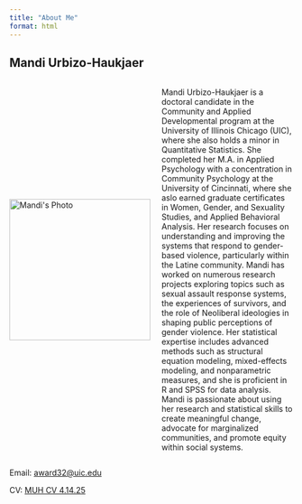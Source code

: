```yaml
---
title: "About Me"
format: html
---
```


## Mandi Urbizo-Haukjaer

:::: {style="display: flex; align-items: center;"}
<img src="images/37660E7C-4F6F-4C07-9769-F0553B182BE7.jpeg" alt="Mandi&apos;s Photo" style="width: 250px; height: auto; margin-right: 20px;"/>

<div>

Mandi Urbizo-Haukjaer is a doctoral candidate in the Community and Applied Developmental program at the University of Illinois Chicago (UIC), where she also holds a minor in Quantitative Statistics. She completed her M.A. in Applied Psychology with a concentration in Community Psychology at the University of Cincinnati, where she aslo earned graduate certificates in Women, Gender, and Sexuality Studies, and Applied Behavioral Analysis. Her research focuses on understanding and improving the systems that respond to gender-based violence, particularly within the Latine community. Mandi has worked on numerous research projects exploring topics such as sexual assault response systems, the experiences of survivors, and the role of Neoliberal ideologies in shaping public perceptions of gender violence. Her statistical expertise includes advanced methods such as structural equation modeling, mixed-effects modeling, and nonparametric measures, and she is proficient in R and SPSS for data analysis. Mandi is passionate about using her research and statistical skills to create meaningful change, advocate for marginalized communities, and promote equity within social systems.

</div>
::::

Email: [award32\@uic.edu](award32@uic.edu)

CV: [MUH CV 4.14.25](https://drive.google.com/file/d/13BgvR_fvY7WjIg3xhYvpUSK-NkSiNIG1/view?usp=drive_link)
